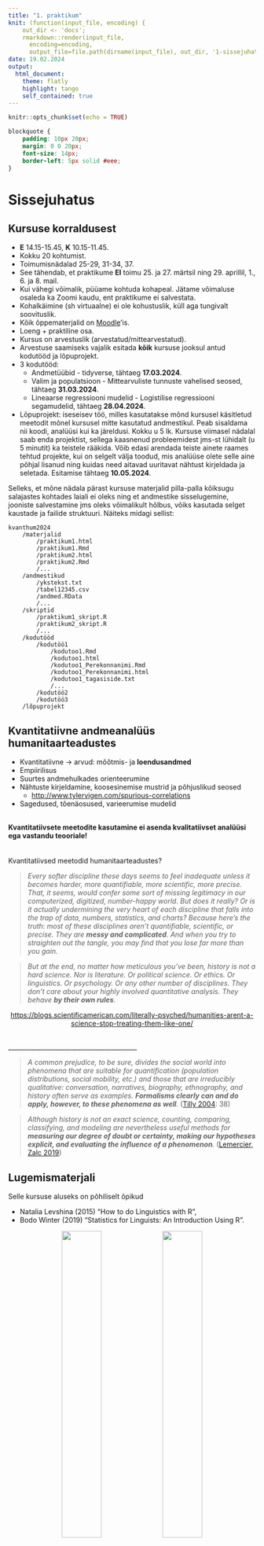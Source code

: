 ```yaml
---
title: "1. praktikum" 
knit: (function(input_file, encoding) {
    out_dir <- 'docs';
    rmarkdown::render(input_file,
      encoding=encoding,
      output_file=file.path(dirname(input_file), out_dir, '1-sissejuhatus.html'))})
date: 19.02.2024 
output: 
  html_document:
    theme: flatly
    highlight: tango
    self_contained: true
---
```


```r
knitr::opts_chunk$set(echo = TRUE)
```

```css
blockquote {
    padding: 10px 20px;
    margin: 0 0 20px;
    font-size: 14px;
    border-left: 5px solid #eee;
}
```

# Sissejuhatus {.tabset .tabset-pills}

## Kursuse korraldusest

-   **E** 14.15-15.45, **K** 10.15-11.45.  
-   Kokku 20 kohtumist.  
-   Toimumisnädalad 25-29, 31-34, 37.  
-   See tähendab, et praktikume **EI** toimu 25. ja 27. märtsil ning 29. aprillil, 1., 6. ja 8. mail.  
-   Kui vähegi võimalik, püüame kohtuda kohapeal. Jätame võimaluse osaleda ka Zoomi kaudu, ent praktikume ei salvestata.  
-   Kohalkäimine (sh virtuaalne) ei ole kohustuslik, küll aga tungivalt soovituslik. 
-   Kõik õppematerjalid on [Moodle](https://moodle.ut.ee/course/view.php?id=3774)'is.    
-   Loeng + praktiline osa.  
-   Kursus on arvestuslik (arvestatud/mittearvestatud).  
-   Arvestuse saamiseks vajalik esitada **kõik** kursuse jooksul antud kodutööd ja lõpuprojekt.  
-   3 kodutööd:  
    -   Andmetüübid - tidyverse, tähtaeg **17.03.2024**.
    -   Valim ja populatsioon - Mittearvuliste tunnuste vahelised seosed, tähtaeg **31.03.2024**.
    -   Lineaarse regressiooni mudelid - Logistilise regressiooni segamudelid, tähtaeg **28.04.2024**.
-   Lõpuprojekt: iseseisev töö, milles kasutatakse mõnd kursusel käsitletud meetodit mõnel kursusel mitte kasutatud andmestikul. Peab sisaldama nii koodi, analüüsi kui ka järeldusi. Kokku u 5 lk. Kursuse viimasel nädalal saab enda projektist, sellega kaasnenud probleemidest jms-st lühidalt (u 5 minutit) ka teistele rääkida. Võib edasi arendada teiste ainete raames tehtud projekte, kui on selgelt välja toodud, mis analüüse olete selle aine põhjal lisanud ning kuidas need aitavad uuritavat nähtust kirjeldada ja seletada. Esitamise tähtaeg **10.05.2024**.  


Selleks, et mõne nädala pärast kursuse materjalid pilla-palla kõiksugu salajastes kohtades laiali ei oleks ning et andmestike sisselugemine, jooniste salvestamine jms oleks võimalikult hõlbus, võiks kasutada selget kaustade ja failide struktuuri. Näiteks midagi sellist:  

```
kvanthum2024  
    /materjalid  
        /praktikum1.html  
        /praktikum1.Rmd  
        /praktikum2.html 
        /praktikum2.Rmd  
        /...  
    /andmestikud  
        /ykstekst.txt  
        /tabel12345.csv  
        /andmed.RData  
        /...  
    /skriptid  
        /praktikum1_skript.R  
        /praktikum2_skript.R  
        /...  
    /kodutööd  
        /kodutöö1  
            /kodutoo1.Rmd   
            /kodutoo1.html  
            /kodutoo1_Perekonnanimi.Rmd  
            /kodutoo1_Perekonnanimi.html  
            /kodutoo1_tagasiside.txt  
            /...  
        /kodutöö2  
        /kodutöö3  
    /lõpuprojekt  
```

## Kvantitatiivne andmeanalüüs humanitaarteadustes

- Kvantitatiivne -> arvud: mõõtmis- ja **loendusandmed**    
- Empiirilisus   
- Suurtes andmehulkades orienteerumine   
- Nähtuste kirjeldamine, koosesinemise mustrid ja põhjuslikud seosed  
    - <http://www.tylervigen.com/spurious-correlations>  
- Sagedused, tõenäosused, varieerumise mudelid    


<br>
**Kvantitatiivsete meetodite kasutamine ei asenda kvalitatiivset analüüsi ega vastandu teooriale!** 
<br>
<br>
<br>
Kvantitatiivsed meetodid humanitaarteadustes?

> *Every softer discipline these days seems to feel inadequate unless it becomes harder, more quantifiable, more scientific, more precise. That, it seems, would confer some sort of missing legitimacy in our computerized, digitized, number-happy world. But does it really? Or is it actually undermining the very heart of each discipline that falls into the trap of data, numbers, statistics, and charts? Because here’s the truth: most of these disciplines aren’t quantifiable, scientific, or precise. They are __messy and complicated__. And when you try to straighten out the tangle, you may find that you lose far more than you gain.*

> *But at the end, no matter how meticulous you’ve been, history is not a hard science. Nor is literature. Or political science. Or ethics. Or linguistics. Or psychology. Or any other number of disciplines. They don’t care about your highly involved quantitative analysis. They behave __by their own rules__.*  

<p style="text-align: center;"><a href="https://blogs.scientificamerican.com/literally-psyched/humanities-arent-a-science-stop-treating-them-like-one/">https://blogs.scientificamerican.com/literally-psyched/humanities-arent-a-science-stop-treating-them-like-one/</a></p>

<br>
_________________________________________

> *A common prejudice, to be sure, divides the social world into phenomena that are suitable for quantification (population distributions, social mobility, etc.) and those that are irreducibly qualitative: conversation, narratives, biography, ethnography, and history often serve as examples. __Formalisms clearly can and do apply, however, to these phenomena as well__.* ([Tilly 2004](https://dokumen.pub/explaining-social-processes-9781594515002-2007044656-9781594515019.html): 38)

> *Although history is not an exact science, counting, comparing, classifying, and modeling are nevertheless useful methods for __measuring our degree of doubt or certainty, making our hypotheses explicit, and evaluating the influence of a phenomenon__.* ([Lemercier, Zalc 2019](https://www.jstor.org/stable/j.ctvbqs963))




## Lugemismaterjali

Selle kursuse aluseks on põhiliselt õpikud 

- Natalia Levshina (2015) "How to do Linguistics with R",  
- Bodo Winter (2019) "Statistics for Linguists: An Introduction Using R".  

<center>![](imgs/levshina.jpg){width=40%} ![](imgs/winter.jpg){width=40%}</center>

<br>

Õpikuid ja ülevaateid humanitaar- ja sotsiaalteaduste meetodite kohta aga ilmub üha enam. Springeri kirjastusel näiteks on terve sari [***Quantitative Methods in the Humanities and Social Sciences***](https://www.springer.com/series/11748?detailsPage=titles), mille alt on hetkeseisuga ilmunud juba tervelt 21 raamatut.  

<center>![](imgs/springerseries.jpg){width=30%}</center>

Ajaloolasi võib huvitada ka näiteks Claire Lemercier & Claire Zalc (2019) [***Quantitative Methods in the Humanities: An Introduction***](https://www.upress.virginia.edu/title/5168) ja Charles H. Feinstein & Mark Thomas (2002) [***Making History Count: A Primer in Quantitative Methods for Historians***](https://www.cambridge.org/core/books/making-history-count/8A9D227F8ADF3BD048382D911A2C4A33).  

<center>![](imgs/quanthuman.jpg){width=30%}
![](imgs/feinstein_thomas.jpg){width=30%}</center>  


<!-- Tegeleme rakendusliku statistikaga, kirjeldava ja järeldavaga. Ei tegele stilomeetria, dimensioonide vähendamise tehnikatega -->


## Sellel kursusel  

<center>![](imgs/statskeem.png){width=100%}</center>


## Miks R?

<center>![](imgs/excel_r.jpg){width=50%}</center>
<!-- kuupäevad, filtritega piiratud tegevused, paremad graafikud, suured andmestikud ja nende muutmine -->

<br>
<br>

- Vabavaraline ja avatud lähtekoodiga    
- Koodid taaskasutatavad ja jagatavad  
- Muudab analüüsi läbipaistvaks ja korratavaks      
- Võrdlemisi lihtne süntaks   
- Spetsialiseerunud pigem andmeanalüüsile  
- Palju erinevaid pakette ja abimaterjale  
- Võimaldab kasutada väga paljusid andmeformaate  
- Andmeid saab koguda, puhastada, analüüsida ja visualiseerida ühes keskkonnas (RStudio abil ka ühes programmiaknas)   
- RStudio kaudu palju lisavõimalusi (slaidid, dokumendid, interaktiivsed rakendused, veebilehed)   
- Integreeritav teiste keskkondade ja programmeerimiskeeltega (nt Python)  

R-iga seotud uudistega, pakettide ning funktsioonidega kursis olemiseks tasub silma peal hoida leheküljel [R-Bloggers](https://www.r-bloggers.com/).

<!-- visualiseerimine parem kui Excelis, pikalt oli parem ka Pythonist-->  
<!-- Excelil andmestiku suurusele limiit, suurte andmetega töötamisel muutub väga aeglaseks -->
<!-- Excelis piiratud andmete puhastamise ja ümberstruktureerimise võimalused -->

## RStudio

RStudio on R-i integreeritud arenduskeskkond (IDE), mis võimaldab mugavamalt R-iga töötada. R-i võib kasutada ka ilma RStudiota, aga RStudiot ei saa kasutada ilma R-ita.  
RStudiost on praeguseks olemas nii lokaalne, töölauaversioon, millega meie töötame, kui ka pilvepõhine, brauseris kasutatav versioon [Posit Cloud](https://posit.cloud/), mis sobib hästi lühemateks kursusteks ja kollaboratiivseks tööks.   

<!-- paketid, graafika, töölaua ülevaade jne-->
<!-- kohandatav kasutajaliides, sisse-ehitatud lisapaketid, koodi lõpetamine -->
<!-- praeguseks võimaldab juba kasutada ka teisi programmeerimiskeeli, nt Python -->

Kasutame sel kursusel [R-i](https://www.r-project.org/) ja [RStudio](https://posit.co/download/rstudio-desktop/) viimaseid versioone (vastavalt R 4.3.2 ja RStudio 2023.12.1). 


### Nippe ja trikke

- Akende paigutus: `Tools -> Global Options -> Pane Layout`    
- Stiili valimine: `Tools -> Global Options -> Appearance`  
- Teksti murdmine: `Tools -> Global Options -> Code -> Editing -> Soft-wrap R source files`  
- Kodeeringu määramine: `Tools -> Global Options -> Code -> Saving -> Default text encoding: UTF-8`  
- Töökataloogi otsimine: `getwd()`  
- Töökataloogi määramine: `setwd()` või `Session -> Set Working Directory -> Choose Directory`    
- Vaikimisi töökataloogi määramine: `Tools -> Global Options -> General -> Default working directory`
- Töölaua puhtana hoidmine: `Tools -> Global Options -> General -> Workspace` (eemalda linnuke)
- Pakettide installimine: `install.packages("paketinimi")`  
- Pakettide laadimine: `library(paketinimi)`  
- Pakettide uuendamine: `update.packages()`  
- Leia konsoolis viimati kasutatud käsud: `Ctrl+Up/Down` (Windows), `Cmd+Up/Down` (Mac)  
- Kontrolli R-i versiooni, lokaati, laaditud pakette: `sessionInfo()`  
- Küsi abi funktsiooni kasutamiseks: `?funktsiooninimi`  
- Puhasta konsool: `Ctrl+l` (Windows + Mac)  
- Liigu skriptiaknasse: `Ctrl+1` (Windows + Mac)  
- Liigu konsooli: `Ctrl+2` (Windows + Mac)  
- Liiguta skriptis rida üles/alla: `Alt+Up/Down` (Windows), `Option+Up/Down` (Mac)    
- Korda skriptis tervet rida/valikut: `Alt+Shift+Up/Down` (Windows), `Option+Cmd+Up/Down` (Mac)    
- Jooksuta skriptis koodirida: `Ctrl+Enter` (Windows), `Cmd+Return` (Mac)  
- Klaviatuuriklahv `Tab`  
- Korrasta skriptis koodi taanded: `Ctrl+i` (Windows), `Cmd+i` (Mac)  

OLULINE! Leia, kuidas klaviatuuril sisestada järgmisi sümboleid:

`<-`  
`~`  
`$`  
`^`  
`|`  
`[`  
`]`  
`{`  
`}`  


## Abi  

Pakettide ja nende funktsioonide kohta leiab enamasti abi R-i enda abifailidest ja dokumentatsioonist.  

`help(paste)`  
`help(ggplot, package = "ggplot2")`  
`help(package = "ggplot2")`  
  
või  
  
`?paste`   
`?ggplot2::ggplot`  

Kui sa ei tea täpselt, mis funktsiooni otsida, siis võid kasutada kaht küsimärki, et otsida enda installitud pakettidest mingit järjendit.   
`??pas`
  
  
Paketid sisaldavad enamasti ka näiteid konkreetsetest funktsioonidest.  
`example(paste)`
  
  
Samuti võib otsida pakette tutvustavaid näiteid koos seletava tekstiga.  
`browseVignettes(package = "ggplot2")`


Kõiksugu praktikas ettetulevate probleemide korral aitab kõige paremini mõistagi guugeldamine, mis viib sageli lehele [Stackoverflow](https://stackoverflow.com/questions/tagged/r).  


### ChatGPT ja suured keelemudelid

Abi võib küsida põhimõtteliselt ka suurtelt keelemudelitelt (*Large Language Models* ehk LLM), nagu ChatGPT, Copilot, Claude, Llama jm. Muu hulgas on võimalik suuri keelemudeleid kasutada RStudios, näiteks paketiga [`gptstudio`](https://michelnivard.github.io/gptstudio/) (ja seda täiendava paketiga [`gpttools`](https://jameshwade.github.io/gpttools/)), [`RTutor`](https://github.com/gexijin/RTutor) või [`chattr`](https://mlverse.github.io/chattr/).    

Suuri keelemudeleid saab RStudios kasutada APIde kaudu ning selleks on vaja esmalt luua vastavat keelemudelit pakkuvas keskkonnas uus API võti (*API key*) ning seadistada see RStudios. Keelemudelite kasutamine APIde kaudu võib olla tasuline.  

<center>![](imgs/chatgpt.png){width=100%}</center>




## Ülesanne 1

- Määrame RStudios enda kodukataloogiks kursuse kausta (nt `kvanthum2024`). Seda võib teha kas konsoolis käsuga `setwd()`, ülamenüüs `Session` -> `Set Working Directory` -> `Choose Directory...` või paneelil `File, Plots, Packages, Help...`.   
- Teeme uue skripti (`File` -> `New File` -> `R Script`), kuhu sisestame alloleva koodijupi. Loodud funktsioon võtab kasutajalt sisendi ning teeb kõikide sisestatud sõnade esitähed suureks.  

```r
suured <- function(){
    sisend <- readline(prompt = "Sisesta sõnad: ")
    sonad <- unlist(strsplit(sisend, split = " "))
    paste(toupper(substring(sonad, 1, 1)),
          tolower(substring(sonad, 2)), 
          sep = "", collapse = " ")
}
```

- Salvestame skripti enda kodukausta skriptide kausta (nt `kvanthum2024/skriptid`) nimega *praktikum1_skript.R*. Paneme skriptifaili kinni.    
- Trükime RStudio konsooli `source("skriptid/praktikum1_skript.R")` ning seejärel `suured()`. Vaatame, kas funktsioon annab sisestatud sõnade esisuurtähelised vasted.  

Uurime ka abimaterjalidest, mida teevad funktsioonis kasutatud käsud `readline`, `unlist`, `strsplit`, `toupper`, `substring` ja `tolower`. Kirjutame nende kasutuse kohta lühikese kommentaari iga vastava skriptirea ette.  


## Ülesanne 2

Teeme joonise R-i pakettide arvust läbi aastate.

```r
# Installime vajalikud paketid
install.packages("rvest")
install.packages("tidyverse")

# Laadime vajalikud paketid  
library(rvest)
library(tidyverse)

# Laadime alla andmestiku
url <- "https://cran.r-project.org/web/packages/available_packages_by_date.html"
paketileht <- read_html(url)
paketitabel <- html_table(paketileht)[[1]]

# Teeme joonise
paketitabel %>%
  mutate(aasta = format.Date(Date, "%Y")) %>% # teeme kuupäevast aasta
  count(aasta) %>% # loeme kokku igal aastal lisandunud paketid
  mutate(n = cumsum(n)) %>% # liidame igale aastale eelmiste aastate arvud
  ggplot(aes(x = aasta, y = n)) + # teeme ggploti joonise
  geom_col() + # tulpdiagrammina
  geom_text(aes(label = n), vjust = -0.2) # lisame ka arvud tekstina
```


## Ülesanne 3

Võtame ühe Exceli faili (Ott Velsberg 2022, <https://avaandmed.eesti.ee/datasets/arvamuskusitlus-tehisintellekti-laiema-kasutuse-kohta-(12.202104.2022)>), salvestame selle kursuse andmestike kausta (nt `kvanthum2024/andmestikud`), impordime selle RStudiosse ning loome kiire ülevaate andmestiku tunnustest ja nende jaotumisest.

```r
# Installime vajalikud paketid
# Siin teeme esmalt loendi vajaminevatest pakettidest
# ning seejärel installime paketid ainult juhul, kui need ei ole veel juba installitud pakettide nimekirjas
paketid2 <- c("readxl", "gtsummary", "esquisse")
sapply(paketid2, function(pakett) if(!pakett %in% installed.packages()) install.packages(pakett))

# Laadime vajalikud paketid
library(readxl)
library(gtsummary)
library(esquisse)

# Loeme sisse Exceli andmestiku
andmestik <- readxl::read_excel("andmestikud/Andmestik.xlsx")

# Vaatame tunnuste ülevaadet
tbl_summary(andmestik)

# Vaatame tunnuste ülevaadet vastavalt soole
tbl_summary(andmestik, by = Sugu)

# Teeme mõne joonise
esquisser()
```



## Küsimustik

Täida ära küsimustik, mis asub lehel <https://survey.ut.ee/index.php/347927?lang=et> (aega u 5 minutit).


## R-i test

Tee Moodle'is R-i baasoskusi puudutav test. Ära muretse, kui vastata ei oska, test ei ole hindeline ega mõjuta kuidagi lõpparvestuse saamist.


## Järgmisel korral

Andmetüübid ja objektitüübid.